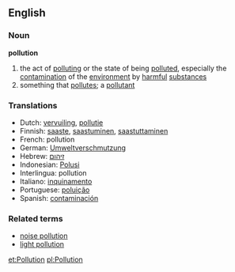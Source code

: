 ==English==
===Noun===
'''pollution'''
{{wikipedia}}
#the act of [[polluting]] or the state of being [[polluted]], especially the [[contamination]] of the [[environment]] by [[harmful]] [[substance]]s
#something that [[pollute]]s; a [[pollutant]]

===Translations===
*Dutch: [[vervuiling]], [[pollutie]]
*Finnish: [[saaste]], [[saastuminen]], [[saastuttaminen]]
*French: pollution
*German: [[Umweltverschmutzung]]
*Hebrew: [[זיהום]]
*Indonesian: [[Polusi]]
*Interlingua: pollution
*Italiano: [[inquinamento]]
*Portuguese: [[poluição]]
*Spanish: [[contaminación]]

===Related terms===
*[[noise pollution]]
*[[light pollution]]

[[et:Pollution]]
[[pl:Pollution]]